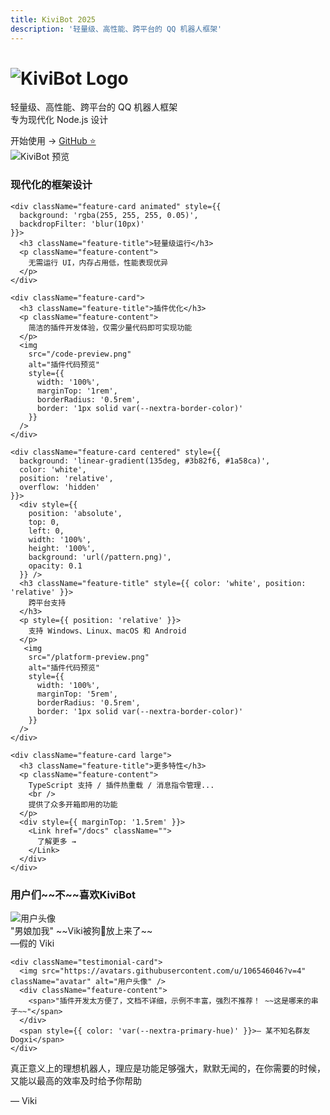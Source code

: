 ```yaml
---
title: KiviBot 2025
description: '轻量级、高性能、跨平台的 QQ 机器人框架'
---
```


<div className="home-content">
  <div className="hero">
    <div style={{
      position: 'absolute',
      top: 0,
      left: 0,
      width: '100%',
      height: '100%',
      background: 'url(/grid.svg)',
      opacity: 0.1,
      zIndex: -1
    }} />
    <h1 className="hero-title">
      <img 
        src="/kivibot-logo.png" 
        alt="KiviBot Logo"
        style={{
          height: '60px',
          margin: '0 auto',
          display: 'block'
        }}
      />
    </h1>
    <p className="hero-subtitle">
      轻量级、高性能、跨平台的 QQ 机器人框架
      <br />
      专为现代化 Node.js 设计
    </p>
    <div className="button-group">
      <Link href="/docs" className="primary-button">
        开始使用 →
      </Link>
      <a 
        href="https://github.com/dogyyds/kivibot-doc"
        target="_blank"
        className="secondary-button"
      >
        GitHub ⭐️
      </a>
    </div>
    <div className="floating" style={{
      position: 'absolute',
      right: '10%',
      top: '20%',
      width: '50px',
      height: '50px',
      background: 'linear-gradient(45deg, #3b82f6, #1a58ca)',
      borderRadius: '50%',
      opacity: 0.1
    }} />
    <div className="floating" style={{
      position: 'absolute',
      left: '15%',
      bottom: '15%',
      width: '30px',
      height: '30px',
      background: 'linear-gradient(45deg,rgb(45, 153, 220), #3b82f6)',
      borderRadius: '50%',
      opacity: 0.1,
      animationDelay: '1s'
    }} />
  </div>

  <div className="wave-divider" />

  <div className="features-grid">
    <div className="feature-card large centered glow animated">
      <img
        src="/preview.png"
        alt="KiviBot 预览"
        style={{
          width: '100%',
          borderRadius: '0.75rem',
          boxShadow: '0 12px 24px rgba(0, 0, 0, 0.15)',
          transform: 'perspective(1000px) rotateX(2deg)',
          transition: 'all 0.3s ease'
        }}
      />
      <h3 className="feature-title">现代化的框架设计</h3>
    </div>
    
    <div className="feature-card animated" style={{
      background: 'rgba(255, 255, 255, 0.05)',
      backdropFilter: 'blur(10px)'
    }}>
      <h3 className="feature-title">轻量级运行</h3>
      <p className="feature-content">
        无需运行 UI，内存占用低，性能表现优异
      </p>
    </div>

    <div className="feature-card">
      <h3 className="feature-title">插件优化</h3>
      <p className="feature-content">
        简洁的插件开发体验，仅需少量代码即可实现功能
      </p>
      <img
        src="/code-preview.png"
        alt="插件代码预览"
        style={{
          width: '100%',
          marginTop: '1rem',
          borderRadius: '0.5rem',
          border: '1px solid var(--nextra-border-color)'
        }}
      />
    </div>

    <div className="feature-card centered" style={{
      background: 'linear-gradient(135deg, #3b82f6, #1a58ca)',
      color: 'white',
      position: 'relative',
      overflow: 'hidden'
    }}>
      <div style={{
        position: 'absolute',
        top: 0,
        left: 0,
        width: '100%',
        height: '100%',
        background: 'url(/pattern.png)',
        opacity: 0.1
      }} />
      <h3 className="feature-title" style={{ color: 'white', position: 'relative' }}>
        跨平台支持
      </h3>
      <p style={{ position: 'relative' }}>
        支持 Windows、Linux、macOS 和 Android
      </p>
       <img
        src="/platform-preview.png"
        alt="插件代码预览"
        style={{
          width: '100%',
          marginTop: '5rem',
          borderRadius: '0.5rem',
          border: '1px solid var(--nextra-border-color)'
        }}
      />
    </div>

    <div className="feature-card large">
      <h3 className="feature-title">更多特性</h3>
      <p className="feature-content">
        TypeScript 支持 / 插件热重载 / 消息指令管理...
        <br />
        提供了众多开箱即用的功能
      </p>
      <div style={{ marginTop: '1.5rem' }}>
        <Link href="/docs" className="">
          了解更多 →
        </Link>
      </div>
    </div>
  </div>

  <div className="section-divider">
    <div className="divider-line" />
    <h3>用户们~~不~~喜欢KiviBot</h3>
    <div className="divider-line" />
  </div>

  <div className="testimonials-grid">
    <div className="testimonial-card">
      <img src="https://avatars.githubusercontent.com/u/53367348?v=4" className="avatar" alt="用户头像" />
      <div className="feature-content">
        <span>"男娘加我" ~~Viki被狗🐶放上来了~~</span>
      </div>
      <span style={{ color: 'var(--nextra-primary-hue)' }}>—假的 Viki</span>
    </div>

    <div className="testimonial-card">
      <img src="https://avatars.githubusercontent.com/u/106546046?v=4" className="avatar" alt="用户头像" />
      <div className="feature-content">
        <span>"插件开发太方便了，文档不详细，示例不丰富，强烈不推荐！ ~~这是哪来的串子~~"</span>
      </div>
      <span style={{ color: 'var(--nextra-primary-hue)' }}>— 某不知名群友 Dogxi</span>
    </div>
  </div>

  <div className="quote-section" style={{
    position: 'relative',
    overflow: 'hidden',
    background: `
      radial-gradient(circle at 20% 50%, rgba(20, 110, 184, 0.05) 0%, transparent 50%),
      radial-gradient(circle at 80% 50%, rgba(20, 110, 184, 0.05) 0%, transparent 50%)
    `
  }}>
    <div style={{
      position: 'absolute',
      top: '50%',
      left: '0',
      width: '100%',
      height: '1px',
      background: 'linear-gradient(to right, transparent, var(--nextra-border-color), transparent)'
    }} />
    <p className="quote">
      真正意义上的理想机器人，理应是功能足够强大，默默无闻的，在你需要的时候，又能以最高的效率及时给予你帮助
    </p>
    <span className="quote-author">— Viki</span>
  </div>
  
  <ScrollToTop />
</div>